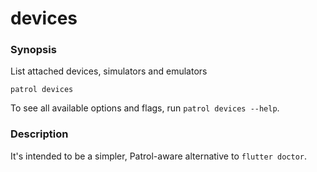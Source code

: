 # devices

### Synopsis

List attached devices, simulators and emulators

```
patrol devices
```

To see all available options and flags, run `patrol devices --help`.

### Description

It's intended to be a simpler, Patrol-aware alternative to `flutter doctor`.
